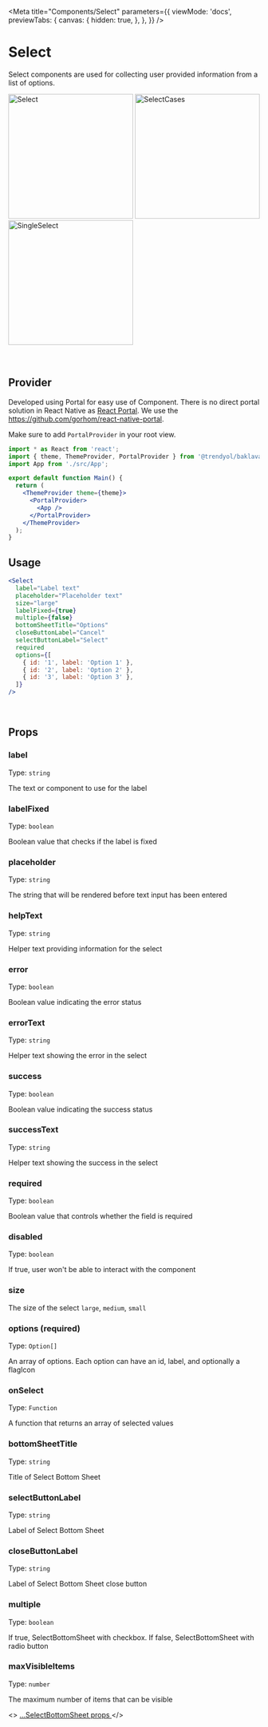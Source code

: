 
<Meta
  title="Components/Select"
  parameters={{
    viewMode: 'docs',
    previewTabs: {
      canvas: {
        hidden: true,
      },
    },
  }}
/>

# Select

Select components are used for collecting user provided information from a list of options.

<div
  style={{
    display: 'flex',
    flexWrap: 'wrap',
    justifyContent: 'center',
  }}>
  <img src={Select} width="250" alt="Select" />
  <img src={SelectCases} width="250" alt="SelectCases" />
  <img src={SingleSelect} width="250" alt="SingleSelect" />
</div>

<br/>
<br/>

## Provider
Developed using Portal for easy use of Component.
There is no direct portal solution in React Native as <a href="https://legacy.reactjs.org/docs/portals.html" title="title">React Portal</a>.
We use the https://github.com/gorhom/react-native-portal.

Make sure to add `PortalProvider` in your root view.

```jsx
import * as React from 'react';
import { theme, ThemeProvider, PortalProvider } from '@trendyol/baklava-react-native';
import App from './src/App';

export default function Main() {
  return (
    <ThemeProvider theme={theme}>
      <PortalProvider>
        <App />
      </PortalProvider>
    </ThemeProvider>
  );
}
```

## Usage

```jsx
<Select
  label="Label text"
  placeholder="Placeholder text"
  size="large"
  labelFixed={true}
  multiple={false}
  bottomSheetTitle="Options"
  closeButtonLabel="Cancel"
  selectButtonLabel="Select"
  required
  options={[
    { id: '1', label: 'Option 1' },
    { id: '2', label: 'Option 2' },
    { id: '3', label: 'Option 3' },
  ]}
/>
```

<br />

## Props

### label

Type: `string`

The text or component to use for the label

### labelFixed

Type: `boolean`

Boolean value that checks if the label is fixed

### placeholder

Type: `string`

The string that will be rendered before text input has been entered

### helpText

Type: `string`

Helper text providing information for the select

### error

Type: `boolean`

Boolean value indicating the error status

### errorText

Type: `string`

Helper text showing the error in the select

### success

Type: `boolean`

Boolean value indicating the success status

### successText

Type: `string`

Helper text showing the success in the select

### required

Type: `boolean`

Boolean value that controls whether the field is required

### disabled

Type: `boolean`

If true, user won't be able to interact with the component

### size

The size of the select
`large`,
`medium`,
`small`

### options (required)

Type: `Option[]`

An array of options. Each option can have an id, label, and optionally a flagIcon

### onSelect

Type: `Function`

A function that returns an array of selected values

### bottomSheetTitle

Type: `string`

Title of Select Bottom Sheet 

### selectButtonLabel

Type: `string`

Label of Select Bottom Sheet 

### closeButtonLabel

Type: `string`

Label of Select Bottom Sheet close button

### multiple

Type: `boolean`

If true, SelectBottomSheet with checkbox. If false, SelectBottomSheet with radio button	

### maxVisibleItems

Type: `number`

The maximum number of items that can be visible	

<>
  <a href="https://trendyol.github.io/baklava-react-native/?path=/docs/components-selectbottomsheet--page" title="title">
    ...SelectBottomSheet props
  </a>
</>
